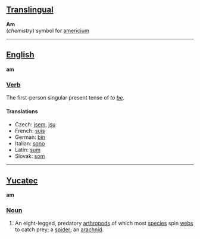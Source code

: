 ==[[Translingual]]==

'''Am'''<br>(''chemistry'') symbol for [[americium]]

----

==[[English]]==

'''am'''

===[[Verb]]===

The first-person singular present tense of ''to [[be]]''.

==== Translations ====
*Czech: [[jsem]], [[jsu]]
*French: [[suis]]
*German: [[bin]]
*Italian: [[sono]]
*Latin: [[sum]]
*Slovak: [[som]]
----

==[[Yucatec]]==

'''am'''

===[[Noun]]===

# An eight-legged, predatory [[arthropod]]s of which most [[species]] spin [[web]]s to catch prey; a [[spider]]; an [[arachnid]].